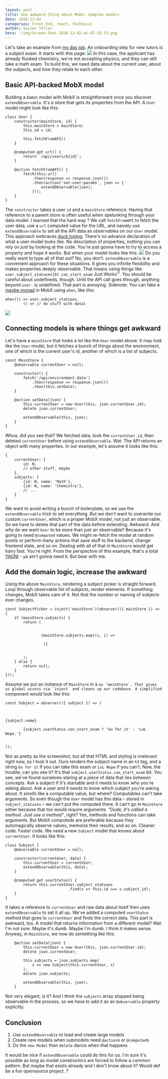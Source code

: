 ```yaml
---
layout: post
title: One awkward thing about MobX: Complex models
date: 2016-12-02
categories: Front End, react, Technical
author: Swizec Teller
hero: ./img/Screen-Shot-2016-12-02-at-07.59.53.png
---
```


Let's take an example from [my day job](https://www.yup.com). An onboarding step for new tutors is a subject exam. It starts with this page: ![](./img/Screen-Shot-2016-12-02-at-07.59.53.png) In this case, the applicant has already flunked chemistry, we're not accepting physics, and they can still take a math exam. To build this, we need data about the current user, about the subjects, and how they relate to each other.

## Basic API-backed MobX model

Building a basic model with MobX is straightforward once you discover `extendObservable`. It's a store that gets its properties from the API. A `User` model might look like this:

    class User {
        constructor(mainStore, id) {
            this.mainStore = mainStore;
            this.id = id;
         
            this.fetchFromAPI()
        }
     
        @computed get url() {
            return `/api/users/${id}`;
        }
     
        @action fetchFromAPI() {
            fetch(this.url)
                .then(response => response.json())
                .then(action('set-user-params', json => {
                    extendObservable(json);
                }));
        }
    }

The `constructor` takes a user `id` and a `mainStore` reference. Having that reference to a parent store is often useful when spelunking through your data model. I learned that the hard way ? We call `fetchFromAPI` to fetch the user data, use a `url` computed value for the URL, and naively use `extendObservable` to set all the API data as observables on our `User` model. This approach embraces [duck typing](https://en.wikipedia.org/wiki/Duck_typing). There's no advance declaration of what a user model looks like. No description of properties, nothing you can rely on just by looking at the code. You're just gonna have to try to access a property and hope it works. But when your model looks like this: ![](./img/Screen-Shot-2016-12-02-at-08.21.44.png) Do you really want to type all of that out? No, you don't. `extendObservable` is a convenient approach for these situations. It gives you infinite flexibility and makes properties deeply observable. That means using things like `user.subject_statuses[0].can_start_exam` Just Works™. You should be careful about undefineds, though. Until the API call goes through, anything beyond `user.` is undefined. That part is annoying. Sidenote: You can fake a [maybe monad](#) in MobX using `when`, like this:

    when(() => user.subject_statuses,
            () => // do stuff with data)

![](./img/giphy.gif)

## Connecting models is where things get awkward

Let's have a `mainStore` that looks a lot like the `User` model above. It may look like the `User` model, but it fetches a bunch of things about the environment, one of which is the current user's id, another of which is a list of subjects.

    const MainStore {
        @observable currentUser = null;
     
        constructor() {
            fetch('/api/environment_data')
                .then(response => response.json())
                .then(this.setData);
        }
     
        @action setData(json) {
            this.currentUser = new User(this, json.currentUser.id);
            delete json.currentUser;
         
            extendObservable(this, json);
        }
    }

Whoa, did you see that? We fetched data, took the `currentUser.id`, then deleted `currentUser` before using `extendObservable`. Wat. The API returns an object with many properties. In our example, let's assume it looks like this:

    {
        currentUser: {
            id: N,
            // other stuff, maybe
        },
        subjects: [
            {id: N, name: 'Math'},
            {id: N, name: 'Chemistry'},
            // ...
        ]
    }

We want to avoid writing a bunch of boilerplate, so we use the `extendObservable` trick to set everything. But we don't want to overwrite our custom `currentUser`, which is a proper MobX model, not just an observable. So we have to delete that part of the data before extending. Awkward. And _why_ do we want `User` to be more than just an observable? Because it's going to need `@computed` values. We might re-fetch the model at random points or perform many actions that save stuff to the backend, change frontend state, and so on. Dealing with all of that in `MainStore` would get hairy fast. You're right. From the perspective of this example, that's a total [YAGNI](https://en.wikipedia.org/wiki/You_aren't_gonna_need_it) - ya ain't gonna need it. But bear with me.

## Add the domain logic, increase the awkward

Using the above `MainStore`, rendering a subject picker is straight forward. Loop through observable list of subjects, render elements. If something changes, MobX takes care of it. Not that the number or naming of subjects ever changes.

    const SubjectPicker = inject('mainStore')(observer(({ mainStore }) => {
        if (mainStore.subjects) {
            return (
                

                    {mainStore.subjects.map((s, i) =>
                        
                     )}
                

            );
        } else {
            return null;
        }
    }));

Assume we put an instance of `MainStore` in a `` as `mainStore`. That gives us global access via `inject` and cleans up our codebase. A simplified `` component would look like this:

    const Subject = observer(({ subject }) => (
        

            
    {subject.name}

            {subject.userStatus.can_start_exam ? 'Go for it' : 'LoL Nope.'}
        

    ));

Not as pretty as the screenshot, but all that HTML and styling is irrelevant right now, so I took it out. Ours renders the subject name in an `h3` tag, and a string `Go for it` if you can take this exam or `LoL Nope` if you can't. Now, the trouble; can you see it? It's that `subject.userStatus.can_start_exam` bit. You see, we've found ourselves staring at a piece of data that lies _between_ concepts. Ask a subject if it's startable and it needs to know who you're asking about. Ask a user and it needs to know which subject you're asking about. It _smells_ like a computable value, but where? Computables can't take arguments. So even though the `User` model has this data – stored in `subject_statuses` – we can't put the computed there. It can't go in `MainStore` either because that too would require arguments. _"Dude, it's called a method. Just use a method"_, right? Yes, methods and functions can take arguments. But MobX computeds are preferable because they automagically observe values, memoize their results, and so on. Cleaner code. Faster code. We need a new `Subject` model that knows about `currentUser`. It looks like this:

    class Subject {
        @observable currentUser = null;

        constructor(currentUser, data) {
            this.currentUser = currentUser;
            extendObservable(this, data);
        }

        @computed get userStatus() {
            return this.currentUser.subject_statuses
                                .find(s => this.id === s.subject_id);
        }
    }

It takes a reference to `currentUser` and raw data about itself then uses `extendObservable` to set it all up. We've added a computed `userStatus` method that goes to `currentUser` and finds the correct data. This part is awkward, too. A model that returns information from a different model? Wat. I'm not sure. Maybe it's dumb. Maybe I'm dumb. I think it makes sense. Anyway, in `MainStore`, we now do something like this:

        @action setData(json) {
            this.currentUser = new User(this, json.currentUser.id);
            delete json.currentUser;
         
            this.subjects = json.subjects.map(
                s => new Subject(this.currentUser, s)
            );
            delete json.subjects;
         
            extendObservable(this, json);
        }

Not very elegant, is it? And I think the `subjects` array stopped being observable in the process, so we have to add it as an `@observable` property explicitly.

## Conclusion

1.  Use `extendObservable` to load and create large models
2.  Create new models when submodels need `@action`s or `@computed`s
3.  Do the `new Model` then `delete` dance when that happens

It would be nice if `extendObservable` could do this for us. I'm sure it's possible as long as model constructors are forced to follow a common pattern. But maybe that exists already and I don't know about it? Would def be a fun opensource project. ?
